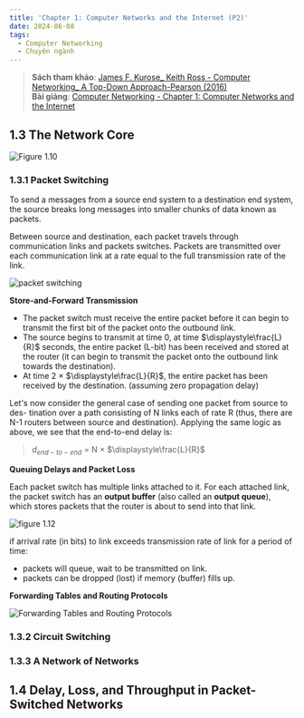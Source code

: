 ```yaml
---
title: 'Chapter 1: Computer Networks and the Internet (P2)'
date: 2024-06-08
tags: 
  - Computer Networking
  - Chuyên ngành
---
```

> **Sách tham khảo**: [James F. Kurose_ Keith Ross - Computer Networking_ A Top-Down Approach-Pearson (2016)](/public/computer-networking/James%20F.%20Kurose_%20Keith%20Ross%20-%20Computer%20Networking_%20A%20Top-Down%20Approach-Pearson%20(2016).pdf)
<br/> **Bài giảng**: [Computer Networking - Chapter 1: Computer Networks and the Internet](/public/computer-networking/Chapter_1_V7.01_Accessible.pdf)
## 1.3 The Network Core

![Figure 1.10](/public/computer-networking/ch1/1.10.png)

### 1.3.1 Packet Switching

To send a messages from a source end system to a destination end system, the source breaks long messages into smaller chunks of data known as packets.

Between source and destination, each packet travels through communication links and packets switches. Packets are transmitted over each communication link at a rate equal to the full transmission rate of the link.

![packet switching](/public/computer-networking/ch1/packet-switching.png)

**Store-and-Forward Transmission**

- The packet switch must receive the entire packet before it can begin to transmit the first bit of the packet onto the outbound link.
- The source begins to transmit at time 0, at time $\displaystyle\frac{L}{R}$ seconds, the entire packet (L-bit) has been received and stored at the router (it can begin to transmit the packet onto the outbound link towards the destination).
- At time 2 $\times$ $\displaystyle\frac{L}{R}$, the entire packet has been received by the destination.
(assuming zero propagation delay)

Let's now consider the general case of sending one packet from source to des-
tination over a path consisting of N links each of rate R (thus, there are N-1 routers
between source and destination). Applying the same logic as above, we see that the
end-to-end delay is:

> $d_{end-to-end}$ = N $\times$ $\displaystyle\frac{L}{R}$

**Queuing Delays and Packet Loss**

Each packet switch has multiple links attached to it. For each attached link, the packet switch has an **output buffer** (also called an **output queue**), which stores packets that the router is about to send into that link.

![figure 1.12](/public/computer-networking/ch1/1.12.png)

if arrival rate (in bits) to link exceeds transmission rate of link
for a period of time:
- packets will queue, wait to be transmitted on link.
- packets can be dropped (lost) if memory (buffer) fills up.

**Forwarding Tables and Routing Protocols**

![Forwarding Tables and Routing Protocols](/public/computer-networking/ch1/forwarding-routing.png)

### 1.3.2 Circuit Switching

### 1.3.3 A Network of Networks

## 1.4 Delay, Loss, and Throughput in Packet-Switched Networks